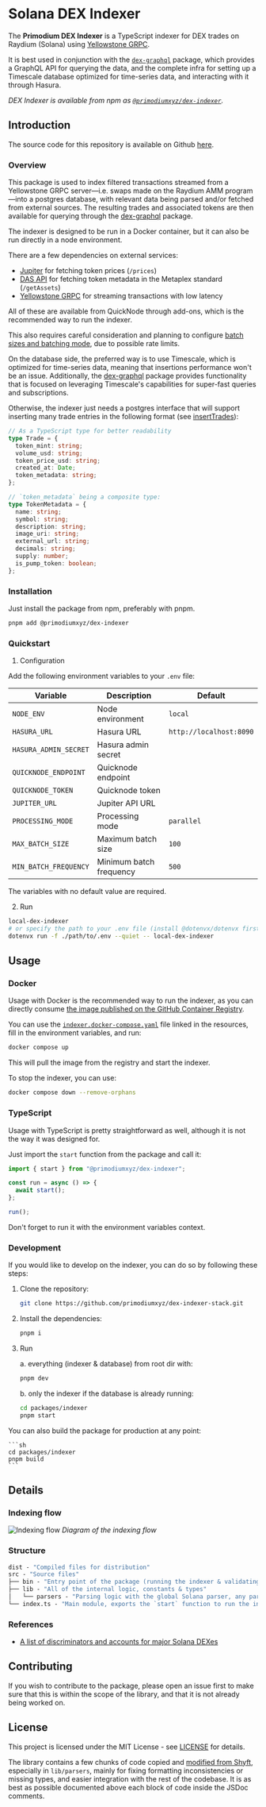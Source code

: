 # Solana DEX Indexer

The **Primodium DEX Indexer** is a TypeScript indexer for DEX trades on Raydium
(Solana) using [Yellowstone GRPC](https://github.com/rpcpool/yellowstone-grpc).

It is best used in conjunction with the [`dex-graphql`](./graphql.mdx) package,
which provides a GraphQL API for querying the data, and the complete infra for
setting up a Timescale database optimized for time-series data, and interacting
with it through Hasura.

_DEX Indexer is available from npm as
[`@primodiumxyz/dex-indexer`](https://www.npmjs.com/package/@primodiumxyz/dex-indexer)._

## Introduction

The source code for this repository is available on Github
[here](https://github.com/primodiumxyz/dex-indexer-stack/tree/main/packages/indexer).

### Overview

This package is used to index filtered transactions streamed from a Yellowstone
GRPC server—i.e. swaps made on the Raydium AMM program—into a postgres database,
with relevant data being parsed and/or fetched from external sources. The
resulting trades and associated tokens are then available for querying through
the
[dex-graphql](https://github.com/primodiumxyz/dex-indexer-stack/tree/main/packages/gql)
package.

The indexer is designed to be run in a Docker container, but it can also be run
directly in a node environment.

There are a few dependencies on external services:

- [Jupiter](https://station.jup.ag/docs/apis/price-api-v2) for fetching token
  prices (`/prices`)
- [DAS API](https://developers.metaplex.com/das-api) for fetching token metadata
  in the Metaplex standard (`/getAssets`)
- [Yellowstone GRPC](https://github.com/rpcpool/yellowstone-grpc) for streaming
  transactions with low latency

All of these are available from QuickNode through add-ons, which is the
recommended way to run the indexer.

This also requires careful consideration and planning to configure
[batch sizes and batching mode](https://github.com/primodiumxyz/dex-indexer-stack/blob/main/packages/indexer/bin/parseEnv.ts),
due to possible rate limits.

On the database side, the preferred way is to use Timescale, which is optimized
for time-series data, meaning that insertions performance won't be an issue.
Additionally, the
[dex-graphql](https://github.com/primodiumxyz/dex-indexer-stack/tree/main/packages/gql)
package provides functionality that is focused on leveraging Timescale's
capabilities for super-fast queries and subscriptions.

Otherwise, the indexer just needs a postgres interface that will support
inserting many trade entries in the following format (see
[insertTrades](https://github.com/primodiumxyz/dex-indexer-stack/blob/main/packages/indexer/src/lib/utils.ts)):

```typescript
// As a TypeScript type for better readability
type Trade = {
  token_mint: string;
  volume_usd: string;
  token_price_usd: string;
  created_at: Date;
  token_metadata: string;
};

// `token_metadata` being a composite type:
type TokenMetadata = {
  name: string;
  symbol: string;
  description: string;
  image_uri: string;
  external_url: string;
  decimals: string;
  supply: number;
  is_pump_token: boolean;
};
```

### Installation

Just install the package from npm, preferably with pnpm.

```bash
pnpm add @primodiumxyz/dex-indexer
```

### Quickstart

1. Configuration

Add the following environment variables to your `.env` file:

| Variable              | Description             | Default                 |
| --------------------- | ----------------------- | ----------------------- |
| `NODE_ENV`            | Node environment        | `local`                 |
| `HASURA_URL`          | Hasura URL              | `http://localhost:8090` |
| `HASURA_ADMIN_SECRET` | Hasura admin secret     |                         |
| `QUICKNODE_ENDPOINT`  | Quicknode endpoint      |                         |
| `QUICKNODE_TOKEN`     | Quicknode token         |                         |
| `JUPITER_URL`         | Jupiter API URL         |                         |
| `PROCESSING_MODE`     | Processing mode         | `parallel`              |
| `MAX_BATCH_SIZE`      | Maximum batch size      | `100`                   |
| `MIN_BATCH_FREQUENCY` | Minimum batch frequency | `500`                   |

The variables with no default value are required.

2. Run

```sh
local-dex-indexer
# or specify the path to your .env file (install @dotenvx/dotenvx first)
dotenvx run -f ./path/to/.env --quiet -- local-dex-indexer
```

## Usage

### Docker

Usage with Docker is the recommended way to run the indexer, as you can directly
consume
[the image published on the GitHub Container Registry](https://github.com/primodiumxyz/dex-indexer-stack/pkgs/container/sdi-indexer).

You can use the
[`indexer.docker-compose.yaml`](https://github.com/primodiumxyz/dex-indexer-stack/blob/main/resources/indexer.docker-compose.yaml)
file linked in the resources, fill in the environment variables, and run:

```sh
docker compose up
```

This will pull the image from the registry and start the indexer.

To stop the indexer, you can use:

```sh
docker compose down --remove-orphans
```

### TypeScript

Usage with TypeScript is pretty straightforward as well, although it is not the
way it was designed for.

Just import the `start` function from the package and call it:

```typescript
import { start } from "@primodiumxyz/dex-indexer";

const run = async () => {
  await start();
};

run();
```

Don't forget to run it with the environment variables context.

### Development

If you would like to develop on the indexer, you can do so by following these
steps:

1. Clone the repository:

   ```sh
   git clone https://github.com/primodiumxyz/dex-indexer-stack.git
   ```

2. Install the dependencies:

   ```sh
   pnpm i
   ```

3. Run

   a. everything (indexer & database) from root dir with:

   ```sh
   pnpm dev
   ```

   b. only the indexer if the database is already running:

   ```sh
   cd packages/indexer
   pnpm start
   ```

You can also build the package for production at any point:

    ```sh
    cd packages/indexer
    pnpm build
    ```

## Details

### Indexing flow

![Indexing flow](../../public/tub/indexing-flow.svg) _Diagram of the indexing
flow_

### Structure

```ml
dist - "Compiled files for distribution"
src - "Source files"
├── bin - "Entry point of the package (running the indexer & validating the environment)"
├── lib - "All of the internal logic, constants & types"
│   └── parsers - "Parsing logic with the global Solana parser, any parser specific to a DEX and utilities"
└── index.ts - "Main module, exports the `start` function to run the indexer"
```

### References

- [A list of discriminators and accounts for major Solana DEXes](https://github.com/Topledger/solana-programs/tree/main/dex-trades/src/dapps)

## Contributing

If you wish to contribute to the package, please open an issue first to make
sure that this is within the scope of the library, and that it is not already
being worked on.

## License

This project is licensed under the MIT License - see
[LICENSE](https://github.com/primodiumxyz/dex-indexer-stack/blob/main/LICENSE)
for details.

The library contains a few chunks of code copied and
[modified from Shyft](https://github.com/Shyft-to/solana-tx-parser-public),
especially in `lib/parsers`, mainly for fixing formatting inconsistencies or
missing types, and easier integration with the rest of the codebase. It is as
best as possible documented above each block of code inside the JSDoc comments.
